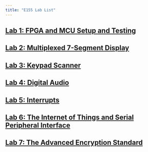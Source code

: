 ```yaml
---
title: "E155 Lab List"
---
```



## [Lab 1: FPGA and MCU Setup and Testing](/labs/lab1/lab1.qmd)
## [Lab 2: Multiplexed 7-Segment Display](/labs/lab2/lab2.qmd)
## [Lab 3: Keypad Scanner](/labs/lab3/lab3.qmd)
## [Lab 4: Digital Audio](/labs/lab4/lab4.qmd)
## [Lab 5: Interrupts](/labs/lab5/lab5.qmd)
## [Lab 6: The Internet of Things and Serial Peripheral Interface](/labs/lab6/lab6.qmd)
## [Lab 7: The Advanced Encryption Standard](/labs/lab7/lab7.qmd)